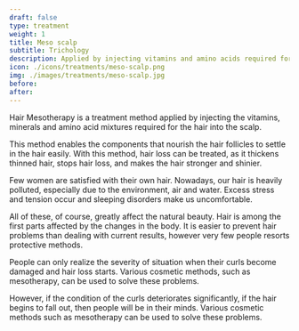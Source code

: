 ---
draft: false
type: treatment
weight: 1
title: Meso scalp
subtitle: Trichology
description: Applied by injecting vitamins and amino acids required for the hair into the scalp.
icon: ./icons/treatments/meso-scalp.png
img: ./images/treatments/meso-scalp.jpg
before:
after:
---

Hair Mesotherapy is a treatment method applied by injecting the vitamins, minerals and amino acid mixtures required for the hair into the scalp.

This method enables the components that nourish the hair follicles to settle in the hair easily. With this method, hair loss can be treated, as it thickens thinned hair, stops hair loss, and makes the hair stronger and shinier.

Few women are satisfied with their own hair. Nowadays, our hair is heavily polluted, especially due to the environment, air and water. Excess stress and tension occur and sleeping disorders make us uncomfortable.

All of these, of course, greatly affect the natural beauty. Hair is among the first parts affected by the changes in the body. It is easier to prevent hair problems than dealing with current results, however very few people resorts protective methods.

People can only realize the severity of situation when their curls become damaged and hair loss starts. Various cosmetic methods, such as mesotherapy, can be used to solve these problems.

However, if the condition of the curls deteriorates significantly, if the hair begins to fall out, then people will be in their minds. Various cosmetic methods such as mesotherapy can be used to solve these problems.
